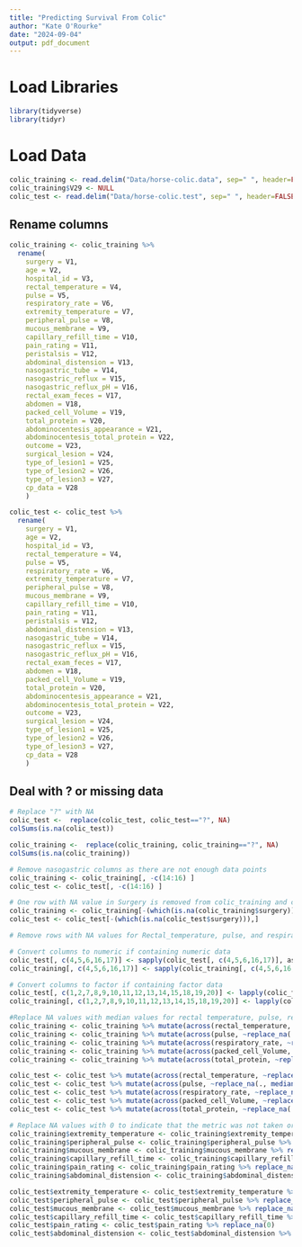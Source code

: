 ```yaml
---
title: "Predicting Survival From Colic"
author: "Kate O'Rourke"
date: "2024-09-04"
output: pdf_document
---
```


# Load Libraries

```r
library(tidyverse)
library(tidyr)
```

# Load Data

```r
colic_training <- read.delim("Data/horse-colic.data", sep=" ", header=FALSE)
colic_training$V29 <- NULL
colic_test <- read.delim("Data/horse-colic.test", sep=" ", header=FALSE)
```

## Rename columns

```r
colic_training <- colic_training %>% 
  rename(
    surgery = V1,
    age = V2,
    hospital_id = V3,
    rectal_temperature = V4,
    pulse = V5,
    respiratory_rate = V6,
    extremity_temperature = V7,
    peripheral_pulse = V8,
    mucous_membrane = V9,
    capillary_refill_time = V10,
    pain_rating = V11,
    peristalsis = V12,
    abdominal_distension = V13,
    nasogastric_tube = V14,
    nasogastric_reflux = V15,
    nasogastric_reflux_pH = V16,
    rectal_exam_feces = V17,
    abdomen = V18,
    packed_cell_Volume = V19,
    total_protein = V20,
    abdominocentesis_appearance = V21,
    abdominocentesis_total_protein = V22,
    outcome = V23,
    surgical_lesion = V24,
    type_of_lesion1 = V25,
    type_of_lesion2 = V26,
    type_of_lesion3 = V27,
    cp_data = V28
    )

colic_test <- colic_test %>% 
  rename(
    surgery = V1,
    age = V2,
    hospital_id = V3,
    rectal_temperature = V4,
    pulse = V5,
    respiratory_rate = V6,
    extremity_temperature = V7,
    peripheral_pulse = V8,
    mucous_membrane = V9,
    capillary_refill_time = V10,
    pain_rating = V11,
    peristalsis = V12,
    abdominal_distension = V13,
    nasogastric_tube = V14,
    nasogastric_reflux = V15,
    nasogastric_reflux_pH = V16,
    rectal_exam_feces = V17,
    abdomen = V18,
    packed_cell_Volume = V19,
    total_protein = V20,
    abdominocentesis_appearance = V21,
    abdominocentesis_total_protein = V22,
    outcome = V23,
    surgical_lesion = V24,
    type_of_lesion1 = V25,
    type_of_lesion2 = V26,
    type_of_lesion3 = V27,
    cp_data = V28
    )
```

## Deal with ? or missing data

```r
# Replace "?" with NA
colic_test <-  replace(colic_test, colic_test=="?", NA)
colSums(is.na(colic_test))

colic_training <-  replace(colic_training, colic_training=="?", NA)
colSums(is.na(colic_training))

# Remove nasogastric columns as there are not enough data points
colic_training <- colic_training[, -c(14:16) ]
colic_test <- colic_test[, -c(14:16) ]


```
```r
# One row with NA value in Surgery is removed from colic_training and colic_test
colic_training <- colic_training[-(which(is.na(colic_training$surgery))),]
colic_test <- colic_test[-(which(is.na(colic_test$surgery))),]

# Remove rows with NA values for Rectal_temperature, pulse, and respiratory_rate
```
```r
# Convert columns to numeric if containing numeric data
colic_test[, c(4,5,6,16,17)] <- sapply(colic_test[, c(4,5,6,16,17)], as.numeric)
colic_training[, c(4,5,6,16,17)] <- sapply(colic_training[, c(4,5,6,16,17)], as.numeric)

# Convert columns to factor if containing factor data
colic_test[, c(1,2,7,8,9,10,11,12,13,14,15,18,19,20)] <- lapply(colic_test[, c(1,2,7,8,9,10,11,12,13,14,15,18,19,20)], as.factor)
colic_training[, c(1,2,7,8,9,10,11,12,13,14,15,18,19,20)] <- lapply(colic_training[, c(1,2,7,8,9,10,11,12,13,14,15,18,19,20)], as.factor)

#Replace NA values with median values for rectal temperature, pulse, respiratory_rate, packed_cell_volume, total_protein
colic_training <- colic_training %>% mutate(across(rectal_temperature, ~replace_na(., median(., na.rm=TRUE))))
colic_training <- colic_training %>% mutate(across(pulse, ~replace_na(., median(., na.rm=TRUE))))
colic_training <- colic_training %>% mutate(across(respiratory_rate, ~replace_na(., median(., na.rm=TRUE))))
colic_training <- colic_training %>% mutate(across(packed_cell_Volume, ~replace_na(., median(., na.rm=TRUE))))
colic_training <- colic_training %>% mutate(across(total_protein, ~replace_na(., median(., na.rm=TRUE))))

colic_test <- colic_test %>% mutate(across(rectal_temperature, ~replace_na(., median(., na.rm=TRUE))))
colic_test <- colic_test %>% mutate(across(pulse, ~replace_na(., median(., na.rm=TRUE))))
colic_test <- colic_test %>% mutate(across(respiratory_rate, ~replace_na(., median(., na.rm=TRUE))))
colic_test <- colic_test %>% mutate(across(packed_cell_Volume, ~replace_na(., median(., na.rm=TRUE))))
colic_test <- colic_test %>% mutate(across(total_protein, ~replace_na(., median(., na.rm=TRUE))))
```
```r
# Replace NA values with 0 to indicate that the metric was not taken or was not recorded which may negatively impact outcome for extremity_temperature, peripheral_pulse, mucous membrane, capillary_refill_time, pain_rating, peristalsis, abdominal_distension
colic_training$extremity_temperature <- colic_training$extremity_temperature %>% replace_na(0)
colic_training$peripheral_pulse <- colic_training$peripheral_pulse %>% replace_na(0)
colic_training$mucous_membrane <- colic_training$mucous_membrane %>% replace_na(0)
colic_training$capillary_refill_time <- colic_training$capillary_refill_time %>% replace_na(0)
colic_training$pain_rating <- colic_training$pain_rating %>% replace_na(0)
colic_training$abdominal_distension <- colic_training$abdominal_distension %>% replace_na(0)

colic_test$extremity_temperature <- colic_test$extremity_temperature %>% replace_na(0)
colic_test$peripheral_pulse <- colic_test$peripheral_pulse %>% replace_na(0)
colic_test$mucous_membrane <- colic_test$mucous_membrane %>% replace_na(0)
colic_test$capillary_refill_time <- colic_test$capillary_refill_time %>% replace_na(0)
colic_test$pain_rating <- colic_test$pain_rating %>% replace_na(0)
colic_test$abdominal_distension <- colic_test$abdominal_distension %>% replace_na(0)
```

